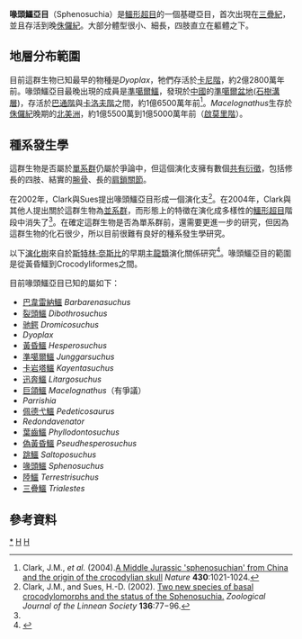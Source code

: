 {{Automatic taxobox
| taxon = Sphenosuchia
| status = fossil
| fossil_range = {{fossilrange|228|145}}晚[[三疊紀|三疊紀]]到晚[[侏儸紀|侏儸紀]]
| image = Hesperosuchus_BW.jpg
| image_caption = [[黃昏鱷|黃昏鱷]]
| authority = [[弗雷德里克·馮·休尼|von Huene]], 1942
| subdivision_ranks = [[科|科]]
| subdivision = 
* [[喙頭鱷科|喙頭鱷科]] Sphenosuchidae
}}

'''喙頭鱷亞目'''（Sphenosuchia）是[[鱷形超目|鱷形超目]]的一個基礎亞目，首次出現在[[三疊紀|三疊紀]]，並且存活到晚[[侏儸紀|侏儸紀]]。大部分體型很小、細長，四肢直立在軀體之下。

==地層分布範圍==
目前這群生物已知最早的物種是''Dyoplax''，牠們存活於[[卡尼階|卡尼階]]，約2億2800萬年前。喙頭鱷亞目最晚出現的成員是[[準噶爾鱷|準噶爾鱷]]，發現於[[中國|中國]]的[[準噶爾盆地|準噶爾盆地]]([[石樹溝層|石樹溝層]])，存活於[[巴通階|巴通階]]與[[卡洛夫階|卡洛夫階]]之間，約1億6500萬年前<ref name=CETAL04>Clark, J.M., ''et al.'' (2004).[http://www.nature.com/nature/journal/v430/n7003/full/nature02802.html A Middle Jurassic 'sphenosuchian' from China and the origin of the crocodylian skull] {{Wayback|url=http://www.nature.com/nature/journal/v430/n7003/full/nature02802.html |date=20070929145705 }} ''Nature'' '''430''':1021-1024.</ref>。''Macelognathus''生存於[[侏儸紀|侏儸紀]]晚期的[[北美洲|北美洲]]，約1億5500萬到1億5000萬年前（[[啟莫里階|啟莫里階]]）。

==種系發生學==
這群生物是否屬於[[單系群|單系群]]仍屬於爭論中，但這個演化支擁有數個[[共有衍徵|共有衍徵]]，包括修長的四肢、結實的[[腕骨|腕骨]]、長的[[肩鎖關節|肩鎖關節]]。

在2002年，Clark與Sues提出喙頭鱷亞目形成一個演化支<ref name=CS02>Clark, J.M., and Sues, H.-D. (2002). [https://doi.org/10.1046/j.1096-3642.2002.00026.x Two new species of basal crocodylomorphs and the status of the Sphenosuchia.] ''Zoological Journal of the Linnean Society'' '''136''':77−96.</ref>。在2004年，Clark與其他人提出關於這群生物為[[並系群|並系群]]，而形態上的特徵在演化成多樣性的[[鱷形超目|鱷形超目]]階段中消失了<ref name=CETAL04/>。在確定這群生物是否為單系群前，還需要更進一步的研究，但因為這群生物的化石很少，所以目前很難有良好的種系發生學研究。

以下[[演化樹|演化樹]]來自於[[斯特林·奈斯比|斯特林·奈斯比]]的早期[[主龍類|主龍類]]演化關係研究<ref name=NSJ11>{{cite journal|last=Nesbitt|first=S.J.|year=2011|title=The early evolution of archosaurs: relationships and the origin of major clades|journal=Bulletin of the American Museum of Natural History|volume=352|pages=1–292|url=http://digitallibrary.amnh.org/dspace/bitstream/2246/6112/1/B352.pdf|doi=10.1206/352.1|access-date=2013-01-24|archive-date=2019-07-01|archive-url=https://web.archive.org/web/20190701161715/http://digitallibrary.amnh.org/dspace/bitstream/2246/6112/1/B352.pdf|dead-url=no}}</ref>。喙頭鱷亞目的範圍是從黃昏鱷到Crocodyliformes之間。

{{clade| style=font-size:100%;line-height:100%
|label1= [[鱷形超目|鱷形超目]]  
|1={{clade
   |1=編號CM 73372標本
   |2={{clade
      |1=[[黃昏鱷|黃昏鱷]] ''Hesperosuchus'' 
      |2=[[驰鳄|驰鳄]] ''Dromicosuchus'' 
      |3={{clade
         |1=[[喙頭鱷|喙頭鱷]] ''Sphenosuchus'' 
         |2={{clade
            |1=[[裂頭鱷|裂頭鱷]] ''Dibothrosuchus'' 
            |2=[[陸鱷|陸鱷]] ''Terrestrisuchus'' 
            |3={{clade
               |1=[[迅奔鱷|迅奔鱷]] ''Litargosuchus'' 
               |2={{clade
                  |1=[[卡岩塔鱷|卡岩塔鱷]] ''Kayentasuchus'' 
                  |label2= Crocodyliformes 
                  |2={{clade
                     |1=[[直鱷|直鱷]] ''Orthosuchus''
                     |2=[[原鱷|原鱷]] ''Protosuchus''
                     |3=[[短吻鱷|短吻鱷]] ''Alligator''
}} }} }} }} }} }} }} }}

目前喙頭鱷亞目已知的屬如下：
*[[巴韋雷納鱷|巴韋雷納鱷]] ''Barbarenasuchus''
*[[裂頭鱷|裂頭鱷]] ''Dibothrosuchus''
*[[驰鳄|驰鳄]] ''Dromicosuchus''
*''Dyoplax''
*[[黃昏鱷|黃昏鱷]] ''Hesperosuchus''
*[[準噶爾鱷|準噶爾鱷]] ''Junggarsuchus''
*[[卡岩塔鱷|卡岩塔鱷]] ''Kayentasuchus''
*[[迅奔鱷|迅奔鱷]] ''Litargosuchus''
*[[巨頜鱷|巨頜鱷]] ''Macelognathus''（有爭議）
*''Parrishia'' 
*[[佩德弋鱷|佩德弋鱷]] ''Pedeticosaurus''
*''Redondavenator''
*[[葉齒鱷|葉齒鱷]] ''Phyllodontosuchus''
*[[偽黃昏鱷|偽黃昏鱷]] ''Pseudhesperosuchus''
*[[跳鱷|跳鱷]] ''Saltoposuchus''
*[[喙頭鱷|喙頭鱷]] ''Sphenosuchus''
*[[陸鱷|陸鱷]] ''Terrestrisuchus''
*[[三疊鱷|三疊鱷]] ''Trialestes''

==參考資料==
{{Reflist}}
{{偽鱷類|L.}}
{{Taxonbar|from=Q132746}}

[[Category:喙頭鱷亞目|*]]
[[Category:並系群|H]]
[[Category:1942年描述的分类群|H]]